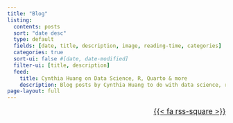 ```yaml
---
title: "Blog"
listing:
  contents: posts
  sort: "date desc"
  type: default
  fields: [date, title, description, image, reading-time, categories]
  categories: true
  sort-ui: false #[date, date-modified]
  filter-ui: [title, description]
  feed:
    title: Cynthia Huang on Data Science, R, Quarto & more
    description: Blog posts by Cynthia Huang to do with data science, research, R, Quarto
page-layout: full
---
```


[[{{< fa rss-square >}}](blog.xml)]{style="float: right; font-size: 1.2em"}